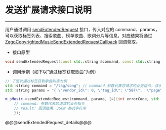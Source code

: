 # 发送扩展请求接口说明

- - -



用户通过调用 [sendExtendedRequest](/article/api?doc=Express_Video_SDK_API~cpp_linux~class~IZegoCopyrightedMusic#send-extended-request) 接口，传入对应的 command、params，可以获取标签列表、搜索歌曲、榜单歌曲、歌词分片等信息，对应结果将通过 [ZegoCopyrightedMusicSendExtendedRequestCallback](/article/api?doc=Express_Video_SDK_API~cpp_linux~interface~ZegoExpressDefines#zego-copyrighted-music-send-extended-request-callback) 回调获取。

- 接口原型

```cpp
void sendExtendedRequest(const std::string &command, const std::string &params, ZegoCopyrightedMusicSendExtendedRequestCallback callback)
```


- 调用示例（如下以“通过标签获取歌曲”为例）

```cpp
// 下面以通过标签获取歌曲列表为例
std::string command = "/tag/song"; // command 参数代表您请求的业务指令，该示例为标签获取歌曲
std::string params = "{ \"vendor_id\": 0, \"tag_id\": \"587\",  \"page\": 1,  \"filter\": [1]}"; // params 参数，是 JSON 格式的字符串，需要您传入的额外参数

m_pMusic->sendExtendedRequest(command, params, [=](int errorCode, std::string command, std::string result){
    // command: 参数代表您请求的业务指令
    // result: 回调结果，JSON 格式字符串
    });
```

@@@sendExtendedRequest_details@@@
